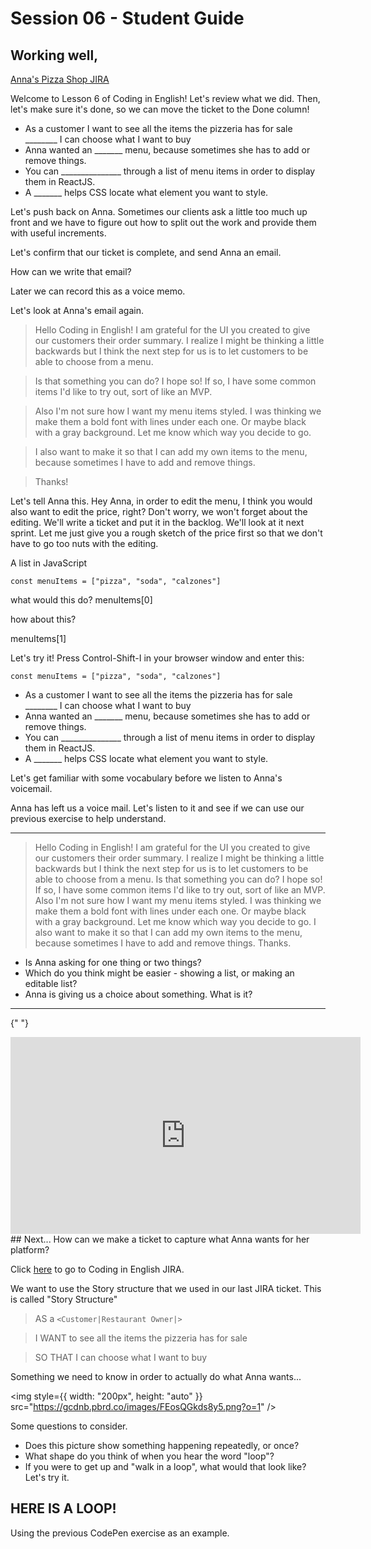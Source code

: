 # Session 06 - Student Guide

## Working well, 

[Anna's Pizza Shop JIRA](https://codinginenglish.atlassian.net/jira/your-work)

Welcome to Lesson 6 of Coding in English! Let's review what we did. Then, let's make sure it's done, so we can move the ticket to the Done column!

<AccordionPanel title="[00] TODO: Warm up">

- As a customer I want to see all the items the pizzeria has for sale ________ I can choose what I want to buy
- Anna wanted an _______ menu, because sometimes she has to add or remove things.
- You can _______________ through a list of menu items in order to display them in ReactJS. 
- A _______ helps CSS locate what element you want to style.


</AccordionPanel>

<AccordionPanel title="[02] Push back on Anna">

Let's push back on Anna. Sometimes our clients ask a little too much up front and we have to figure out how to split out the work
and provide them with useful increments.

Let's confirm that our ticket is complete, and send Anna an email.

How can we write that email?

Later we can record this as a voice memo.

Let's look at Anna's email again.

> Hello Coding in English! I am grateful for the UI you created to give our customers their order summary.
> I realize I might be thinking a little backwards but I think the next step for us is to let customers to be able to choose from a menu.

> Is that something you can do? I hope so! If so, I have some common items I'd like to try out, sort of like an MVP.

> Also I'm not sure how I want my menu items styled. I was thinking we make them a bold font with lines under each one.
> Or maybe black with a gray background. Let me know which way you decide to go.

> I also want to make it so that I can add my own items to the menu, because sometimes I have to add and remove things.


> Thanks!


Let's tell Anna this. Hey Anna, in order to edit the menu, I think you would also want to edit the price, right?
Don't worry, we won't forget about the editing. We'll write a ticket and put it in the backlog. We'll look at
it next sprint.
Let me just give you a rough sketch of the price first so that we don't have to go too nuts with the editing.

</AccordionPanel>



<AccordionPanel title="[02] In order to add prices, we need to talk about lists and objects">


A list in JavaScript

```
const menuItems = ["pizza", "soda", "calzones"]
```

what would this do?
menuItems[0]

how about this?

menuItems[1]


Let's try it! Press Control-Shift-I in your browser window and enter this:

```
const menuItems = ["pizza", "soda", "calzones"]
```

</AccordionPanel>




<AccordionPanel title="[01] Lesson 05 Review">

- As a customer I want to see all the items the pizzeria has for sale ________ I can choose what I want to buy
- Anna wanted an _______ menu, because sometimes she has to add or remove things.
- You can _______________ through a list of menu items in order to display them in ReactJS. 
- A _______ helps CSS locate what element you want to style.

</AccordionPanel>


<AccordionPanel title="[02.01] Before we listen to a Voicemail from Anna...">
  Let's get familiar with some vocabulary before we listen to Anna's voicemail.
  <FillInBlanks
    questionAnswer={[
      {
        question: "When you walk _________, you can crash into a wall!",
        answer: "backwards",
      },
      {
        question:
          "The CSS property that changes the _________ color is `background-color`.",
        answer: "background",
      },
      {
        question:
          "It's common to use a _________ font style when something is important.",
        answer: "bold",
      },
      {
        question:
          "We say ____ __ to express necessity, that we need to do something. For example, I _____ __ eat in order to live!.",
        answer: "have to",
      },
      {
        question:
          "The ________ on a menu are all the options that a customer can pick from.",
        answer: "items",
      },
    ]}
  />
</AccordionPanel>

<AccordionPanel title="[02.02]  Anna left us a VM">

Anna has left us a voice mail. Let's listen to it and see if we can use our previous exercise to help understand.

---

> Hello Coding in English! I am grateful for the UI you created to give our customers their order summary.
> I realize I might be thinking a little backwards but I think the next step for us is to let customers to be able to choose from a menu.
> Is that something you can do? I hope so! If so, I have some common items I'd like to try out, sort of like an MVP.
> Also I'm not sure how I want my menu items styled. I was thinking we make them a bold font with lines under each one. Or maybe black with a gray background. Let me know which way you decide to go.
> I also want to make it so that I can add my own items to the menu, because sometimes I have to add and remove things. Thanks.

- Is Anna asking for one thing or two things?
- Which do you think might be easier - showing a list, or making an editable list?
- Anna is giving us a choice about something. What is it?

---

{" "}

<iframe
  width="560"
  height="315"
  src="https://www.youtube-nocookie.com/embed/VByON3rVQwk?si=zqv1SDBjo0MWmkwZ"
  title="YouTube video player"
  frameborder="0"
  allow="accelerometer; autoplay; clipboard-write; encrypted-media; gyroscope; picture-in-picture; web-share"
  allowfullscreen
></iframe>

</AccordionPanel>
## Next...

<AccordionPanel title="[03] Handling Anna's Requirement">
  How can we make a ticket to capture what Anna wants for her platform?



Click [here](https://codinginenglish.atlassian.net/jira/software/projects/APS/boards/1) to go to Coding in English JIRA.



We want to use the Story structure that we used in our last JIRA ticket. This is called "Story Structure"

> 

> AS a `<Customer|Restaurant Owner|>`

> I WANT to see all the items the pizzeria has for sale

> SO THAT I can choose what I want to buy


</AccordionPanel>

Something we need to know in order to actually do what Anna wants...

<AccordionPanel title="[04] What is a loop (or map) and how does it work?">

<img
  style={{ width: "200px", height: "auto" }}
  src="https://gcdnb.pbrd.co/images/FEosQGkds8y5.png?o=1"
/>

Some questions to consider.

- Does this picture show something happening repeatedly, or once?
- What shape do you think of when you hear the word "loop"?
- If you were to get up and "walk in a loop", what would that look like? Let's try it.

## HERE IS A LOOP!

<CodePenEmbed codePenLink="https://codepen.io/vengelmann/embed/KKJqNdB?default-tab=js&editable=true" />

</AccordionPanel>


<AccordionPanel title="[05] Let's create Anna's Pizza Shop's menu...">


Using the previous CodePen exercise as an example.


<CodePenEmbed codePenLink="https://codepen.io/vengelmann/embed/WNPjEjE?default-tab=js&editable=true" />
</AccordionPanel>


<AccordionPanel title="Previous doc">
  <GoogleDoc googleDocLink="https://docs.google.com/document/d/e/2PACX-1vRbyWm5h3YJfLUx1gzN1CnMZ3R93sq6gmEe2OHPyyy6qaHEy1bYx604B_NOvJmXtAqtv5tsbOXEz-a7/pub?embedded=true" />
</AccordionPanel>
